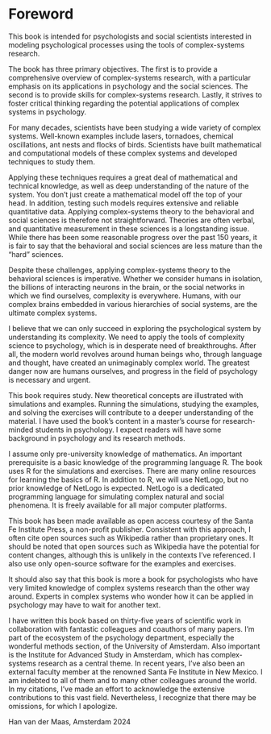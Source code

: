 # Foreword {.unnumbered}

This book is intended for psychologists and social scientists interested in modeling psychological processes using the tools of complex-systems research.

The book has three primary objectives. The first is to provide a comprehensive overview of complex-systems research, with a particular emphasis on its applications in psychology and the social sciences. The second is to provide skills for complex-systems research. Lastly, it strives to foster critical thinking regarding the potential applications of complex systems in psychology.

For many decades, scientists have been studying a wide variety of complex systems. Well-known examples include lasers, tornadoes, chemical oscillations, ant nests and flocks of birds. Scientists have built mathematical and computational models of these complex systems and developed techniques to study them.

Applying these techniques requires a great deal of mathematical and technical knowledge, as well as deep understanding of the nature of the system. You don't just create a mathematical model off the top of your head. In addition, testing such models requires extensive and reliable quantitative data. Applying complex-systems theory to the behavioral and social sciences is therefore not straightforward. Theories are often verbal, and quantitative measurement in these sciences is a longstanding issue. While there has been some reasonable progress over the past 150 years, it is fair to say that the behavioral and social sciences are less mature than the "hard" sciences.

Despite these challenges, applying complex-systems theory to the behavioral sciences is imperative. Whether we consider humans in isolation, the billions of interacting neurons in the brain, or the social networks in which we find ourselves, complexity is everywhere. Humans, with our complex brains embedded in various hierarchies of social systems, are the ultimate complex systems.

I believe that we can only succeed in exploring the psychological system by understanding its complexity. We need to apply the tools of complexity science to psychology, which is in desperate need of breakthroughs. After all, the modern world revolves around human beings who, through language and thought, have created an unimaginably complex world. The greatest danger now are humans ourselves, and progress in the field of psychology is necessary and urgent.

This book requires study. New theoretical concepts are illustrated with simulations and examples. Running the simulations, studying the examples, and solving the exercises will contribute to a deeper understanding of the material. I have used the book's content in a master's course for research-minded students in psychology. I expect readers will have some background in psychology and its research methods.

I assume only pre-university knowledge of mathematics. An important prerequisite is a basic knowledge of the programming language R. The book uses R for the simulations and exercises. There are many online resources for learning the basics of R. In addition to R, we will use NetLogo, but no prior knowledge of NetLogo is expected. NetLogo is a dedicated programming language for simulating complex natural and social phenomena. It is freely available for all major computer platforms.

This book has been made available as open access courtesy of the Santa Fe Institute Press, a non-profit publisher. Consistent with this approach, I often cite open sources such as Wikipedia rather than proprietary ones. It should be noted that open sources such as Wikipedia have the potential for content changes, although this is unlikely in the contexts I've referenced. I also use only open-source software for the examples and exercises.

It should also say that this book is more a book for psychologists who have very limited knowledge of complex systems research than the other way around. Experts in complex systems who wonder how it can be applied in psychology may have to wait for another text.

I have written this book based on thirty-five years of scientific work in collaboration with fantastic colleagues and coauthors of many papers. I’m part of the ecosystem of the psychology department, especially the wonderful methods section, of the University of Amsterdam. Also important is the Institute for Advanced Study in Amsterdam, which has complex-systems research as a central theme. In recent years, I’ve also been an external faculty member at the renowned Santa Fe Institute in New Mexico. I am indebted to all of them and to many other colleagues around the world. In my citations, I’ve made an effort to acknowledge the extensive contributions to this vast field. Nevertheless, I recognize that there may be omissions, for which I apologize.

Han van der Maas, Amsterdam 2024
